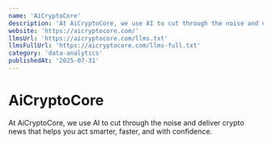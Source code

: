 ```yaml
---
name: 'AiCryptoCore'
description: 'At AiCryptoCore, we use AI to cut through the noise and deliver crypto news that helps you act smarter, faster, and with confidence.'
website: 'https://aicryptocore.com/'
llmsUrl: 'https://aicryptocore.com/llms.txt'
llmsFullUrl: 'https://aicryptocore.com/llms-full.txt'
category: 'data-analytics'
publishedAt: '2025-07-31'
---
```


# AiCryptoCore

At AiCryptoCore, we use AI to cut through the noise and deliver crypto news that helps you act smarter, faster, and with confidence.
